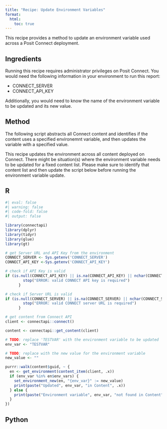 ```yaml
---
title: "Recipe: Update Environment Variables"
format:
  html:
    toc: true
---
```


This recipe provides a method to update an environment variable used across a Posit Connect deployment.

## Ingredients

Running this recipe requires administrator privileges on Posit Connect.
You would need the following information in your environment to run this report:

- CONNECT_SERVER
- CONNECT_API_KEY

Additionally, you would need to know the name of the environment variable to be updated and its new value.

## Method

The following script abstracts all Connect content and identifies if the content uses a specified environemnt variable, and then updates the variable with a specified value.

::: {.callout-warning}
This recipe updates the environment across all content deployed on Connect. There might be situation(s) where the environment variable needs to be updated for a fixed content list. Please make sure to identify that content list and then update the script below before running the environment variable update.
:::


::: {.panel-tabset}

## R

```r
#| eval: false
#| warning: false
#| code-fold: false
#| output: false

library(connectapi)
library(dplyr)
library(tidyr)
library(glue)
library(gt)

# get Server URL and API Key from the environment
CONNECT_SERVER <- Sys.getenv('CONNECT_SERVER')
CONNECT_API_KEY <-Sys.getenv('CONNECT_API_KEY')

# check if API Key is valid
if (is.null(CONNECT_API_KEY) || is.na(CONNECT_API_KEY) || nchar(CONNECT_API_KEY) == 0) {
        stop("ERROR: valid CONNECT API key is required")
      }

# check if Server URL is valid
if (is.null(CONNECT_SERVER) || is.na(CONNECT_SERVER) || nchar(CONNECT_SERVER) == 0) {
        stop("ERROR: valid CONNECT server URL is required")
      }

# get content from Connect API
client <- connectapi::connect()

content <- connectapi::get_content(client)

# TODO: replace 'TESTVAR' with the environment variable to be updated
env_var <- "TESTVAR"

# TODO: replace with the new value for the environment variable
new_value <- ""

purrr::walk(content$guid, ~ {
  en <- get_environment(content_item(client, .x))
  if (env_var %in% en$env_vars) {
    set_environment_new(en, "{env_var}" := new_value)
    print(paste("Updated", env_var, "in Content", .x))
  } else {
    print(paste("Environment variable", env_var, "not found in Content", .x))
  }
})

```

## Python

```python

```

:::